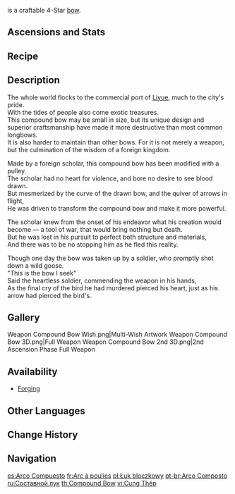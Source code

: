 {{Weapon Infobox
|id             = 15407
|image          = <gallery>
Weapon Compound Bow.png|Base
Weapon Compound Bow 2nd.png|2nd Ascension
</gallery>
|type           = Bow
|releaseDate    = 2020-09-28
|quality        = 4
|base_atk       = 41
|2nd_stat_type  = Physical DMG Bonus
|2nd_stat       = 15%
|passive        = Infusion Arrow
|effect         = Normal Attack and Charged Attack hits increase ATK by (var1)% and Normal ATK SPD by (var2)% for 6s. Max 4 stacks. Can only occur once every 0.3s.
|eff_rank1_var1 = 4
|eff_rank2_var1 = 5
|eff_rank3_var1 = 6
|eff_rank4_var1 = 7
|eff_rank5_var1 = 8
|eff_rank1_var2 = 1.2
|eff_rank2_var2 = 1.5
|eff_rank3_var2 = 1.8
|eff_rank4_var2 = 2.1
|eff_rank5_var2 = 2.4
|eff_att1       = ATK
|eff_att2       = ATK SPD
|eff_att3       = Charged Attack
|eff_att4       = Effect Triggered by Normal Attack
|obtain         = Forging
|series         = Infusion
}}
{{Description|An exotic metallic bow from a distant land. Though extremely difficult to maintain, it is easy to nock and fires with tremendous force.}}
{{Lang|'''Compound Bow'''|zh=钢轮弓|zh_rm=Gāng Lúngōng}} is a craftable 4-Star [[Bows|bow]].

==Ascensions and Stats==
{{Weapon Ascensions and Stats
|ascendMat1 = Grain of Aerosiderite
|ascendMat2 = Piece of Aerosiderite
|ascendMat3 = Bit of Aerosiderite
|ascendMat4 = Chunk of Aerosiderite
|bossMat1   = Fragile Bone Shard
|bossMat2   = Sturdy Bone Shard
|bossMat3   = Fossilized Bone Shard
|commonMat1 = Recruit's Insignia
|commonMat2 = Sergeant's Insignia
|commonMat3 = Lieutenant's Insignia
}}

==Recipe==
{{Recipe
|type = Forging
|Northlander Bow Billet = 1
|Crystal Chunk = 50
|White Iron Chunk = 50
|Mora = 500
|time = 10s
|sort = Northlander Bow Billet;Crystal Chunk;White Iron Chunk;Mora
}}

==Description==
The whole world flocks to the commercial port of [[Liyue]], much to the city's pride.<br />
With the tides of people also come exotic treasures.<br />
This compound bow may be small in size, but its unique design and superior craftsmanship have made it more destructive than most common longbows.<br />
It is also harder to maintain than other bows. For it is not merely a weapon, but the culmination of the wisdom of a foreign kingdom.

Made by a foreign scholar, this compound bow has been modified with a pulley.<br />
The scholar had no heart for violence, and bore no desire to see blood drawn.<br />
But mesmerized by the curve of the drawn bow, and the quiver of arrows in flight,<br />
He was driven to transform the compound bow and make it more powerful.

The scholar knew from the onset of his endeavor what his creation would become &mdash; a tool of war, that would bring nothing but death.<br />
But he was lost in his pursuit to perfect both structure and materials,<br />
And there was to be no stopping him as he fled this reality.

Though one day the bow was taken up by a soldier, who promptly shot down a wild goose.<br />
"This is the bow I seek"<br /><!--There is no end punctuation in-game.-->
Said the heartless soldier, commending the weapon in his hands,<br />
As the final cry of the bird he had murdered pierced his heart, just as his arrow had pierced the bird's.

==Gallery==
<gallery>
Weapon Compound Bow Wish.png|Multi-Wish Artwork
Weapon Compound Bow 3D.png|Full Weapon
Weapon Compound Bow 2nd 3D.png|2nd Ascension Phase Full Weapon
</gallery>

==Availability==
*[[Forging]]

==Other Languages==
{{Flex|
===Weapon===
{{Other Languages
|en      = Compound Bow
|zhs     = 钢轮弓
|zhs_rm  = Gāng Lúngōng
|zht     = 鋼輪弓
|zht_rm  = Gāng Lúngōng
|zh_tl   = Steel Compound Bow
|ja      = リングボウ
|ja_rm   = Ringu Bou
|ja_tl   = Ring Bow
|ko      = {{tt|강철궁|鋼鐵弓}}
|ko_rm   = Gangcheol-gung
|ko_tl   = Steel Bow
|es      = Arco Compuesto
|es_tl   = Compound Bow
|fr      = Arc à poulies
|fr_tl   = Compound Bow
|ru      = Составной лук
|ru_tl   = Compound Bow
|th      = Compound Bow
|vi      = {{tt|Cung|弓}} Thép
|vi_tl   = Steel Bow
|de      = Compoundbogen
|de_tl   = Compound Bow
|id      = Compound Bow
|pt      = Arco Composto
|pt_tl   = Compound Bow
|tr      = Kompozit Yay
|tr_tl   = 
|it      = Arco composto
|it_tl   = Compound Bow
}}
|
===Passive===
{{Other Languages
|en      = Infusion Arrow
|zhs     = 注能之矢
|zhs_rm  = Zhùnéng zhī Shǐ
|zht     = 注能之矢
|zht_rm  = Zhùnéng zhī Shǐ
|zh_tl   = 
|ja      = 注入の矢
|ja_rm   = Chuunyuu no Ya
|ja_tl   = Infusion Arrow
|ko      = 에너지 주입 화살
|ko_tl   = Energy Injection Arrow
|es      = Flecha de infusión
|es_tl   = Infusion Arrow
|fr      = Flèche énergisante
|fr_tl   = Energizing Arrow
|ru      = Заряженная стрела
|ru_tl   = Charged Arrow
|th      = Infusion Arrow
|vi      = Mũi Tên Năng Lượng
|vi_tl   = 
|de      = Energieschubpfeil
|de_tl   = 
|id      = Infusion Arrow
|pt      = Flecha Infundida
|pt_tl   = 
|tr      = Tesirli Ok
|tr_tl   = 
|it      = Freccia energizzante
|it_tl   = Energizing Arrow
}}
}}

==Change History==
{{Change History|1.0}}

==Navigation==
{{Weapons by Series Navbox|series=Infusion}}
{{Weapon Navbox|type=Bows}}

[[es:Arco Compuesto]]
[[fr:Arc à poulies]]
[[pl:Łuk bloczkowy]]
[[pt-br:Arco Composto]]
[[ru:Составной лук]]
[[th:Compound Bow]]
[[vi:Cung Thép]]